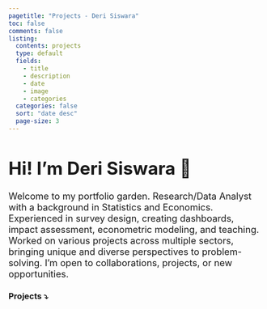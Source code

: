 ```yaml
---
pagetitle: "Projects - Deri Siswara"
toc: false
comments: false
listing:
  contents: projects
  type: default
  fields: 
    - title
    - description
    - date
    - image
    - categories
  categories: false
  sort: "date desc"
  page-size: 3
---
```


<h1 style="font-size: 2.5em;">Hi! I'm <strong>Deri Siswara</strong> 👋</h1>
<p style="font-size: 1.3em;">Welcome to my portfolio garden. Research/Data Analyst with a background in Statistics and Economics. Experienced in survey design, creating dashboards, impact assessment, econometric modeling, and teaching. Worked on various projects across multiple sectors, bringing unique and diverse perspectives to problem-solving. I'm open to collaborations, projects, or new opportunities. </p>

### **Projects** ⤵️